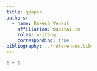 ```yaml
---
title: qpaper
authors:
  - name: Rakesh Venkat
    affiliation: QubitAI.in
    roles: writing
    corresponding: true
bibliography: ../references.bib
---
```


```python
1 + 1
```
